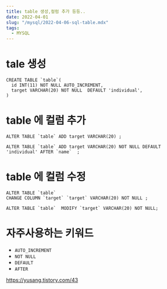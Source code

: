 ```yaml
---
title: table 생성,컬럼 추가 등등..
date: 2022-04-01
slug: "/mysql/2022-04-06-sql-table.mdx"
tags:
  - MYSQL
---
```


# tale 생성
```
CREATE TABLE `table`(    
  id INT(11) NOT NULL AUTO_INCREMENT, 
  target VARCHAR(20) NOT NULL  DEFAULT 'individual',     
)
```

# table 에 컬럼 추가

```
ALTER TABLE `table` ADD target VARCHAR(20) ;
```

```
ALTER TABLE `table` ADD target VARCHAR(20) NOT NULL DEFAULT 'individual' AFTER `name`  ;
```

# table 에 컬럼 수정

```
ALTER TABLE `table` 
CHANGE COLUMN `target` `target` VARCHAR(20) NOT NULL ;
```

```
ALTER TABLE `table`  MODIFY `target` VARCHAR(20) NOT NULL;
```

# 자주사용하는 키워드
* `AUTO_INCREMENT`
* `NOT NULL`
* `DEFAULT`
* `AFTER`

https://yusang.tistory.com/43
